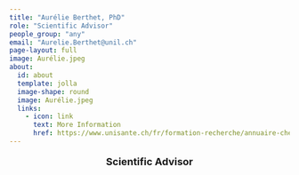 ```yaml
---
title: "Aurélie Berthet, PhD"
role: "Scientific Advisor"
people_group: "any"
email: "Aurelie.Berthet@unil.ch"
page-layout: full
image: Aurélie.jpeg
about: 
  id: about
  template: jolla
  image-shape: round
  image: Aurélie.jpeg
  links:
    - icon: link
      text: More Information
      href: https://www.unisante.ch/fr/formation-recherche/annuaire-chercheurs/chercheur/berthet-aurelie
---
```


<div style="text-align: center;">
  <p style="font-size: 18px; font-weight: bold;">Scientific Advisor</p>
</div>


